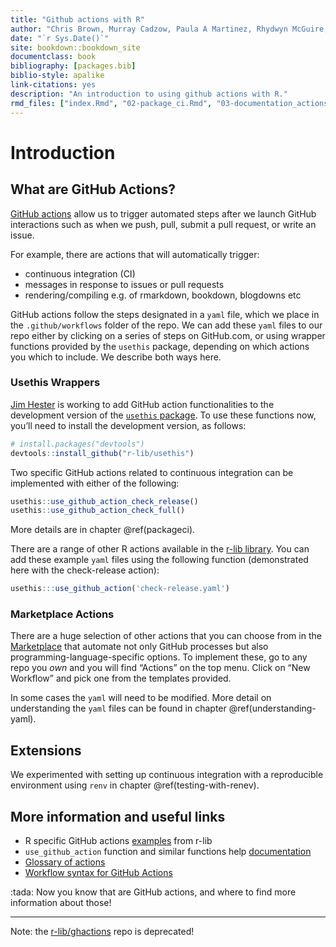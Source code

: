 ```yaml
--- 
title: "Github actions with R"
author: "Chris Brown, Murray Cadzow, Paula A Martinez, Rhydwyn McGuire, David Neuzerling, David Wilkinson, Saras Windecker"
date: "`r Sys.Date()`"
site: bookdown::bookdown_site
documentclass: book
bibliography: [packages.bib]
biblio-style: apalike
link-citations: yes
description: "An introduction to using github actions with R."
rmd_files: ["index.Rmd", "02-package_ci.Rmd", "03-documentation_actions.Rmd", "04-understanding_yaml.Rmd", "05-testing_with_renv.Rmd", "06-contributions.Rmd"]
---
```




# Introduction

## What are GitHub Actions?

[GitHub actions](https://github.com/features/actions) allow us to trigger automated steps after we launch GitHub interactions such as when we push, pull, submit a pull request, or write an issue. 

For example, there are actions that will automatically trigger:

- continuous integration (CI)
- messages in response to issues or pull requests
- rendering/compiling e.g. of rmarkdown, bookdown, blogdowns etc

GitHub actions follow the steps designated in a `yaml` file, which we place in the `.github/workflows` folder of the repo. 
We can add these `yaml` files to our repo either by clicking on a series of steps on GitHub.com, or using wrapper functions provided by the `usethis` package, depending on which actions you which to include.
We describe both ways here. 

### Usethis Wrappers 

[Jim Hester](https://github.com/jimhester) is working to add GitHub action functionalities to the development version of the [`usethis` package](https://usethis.r-lib.org/reference/github_actions.html).
To use these functions now, you'll need to install the development version, as follows:

```r
# install.packages("devtools")
devtools::install_github("r-lib/usethis")
```

Two specific GitHub actions related to continuous integration can be implemented with either of the following: 

```r
usethis::use_github_action_check_release()
usethis::use_github_action_check_full()
```


More details are in chapter \@ref(packageci). 


There are a range of other R actions available in the [r-lib library](https://github.com/r-lib/actions/tree/master/examples). 
You can add these example `yaml` files using the following function (demonstrated here with the check-release action):

```r
usethis:::use_github_action('check-release.yaml')
```

### Marketplace Actions

There are a huge selection of other actions that you can choose from in the [Marketplace](https://github.com/marketplace?type=actions) that automate not only GitHub processes but also programming-language-specific options.
To implement these, go to any repo you _own_ and you will find "Actions" on the top menu. 
Click on "New Workflow" and pick one from the templates provided.

In some cases the `yaml` will need to be modified. More detail on understanding the `yaml` files can be found in chapter \@ref(understanding-yaml). 

## Extensions

We experimented with setting up continuous integration with a reproducible environment using `renv` in chapter \@ref(testing-with-renev).


## More information and useful links

- R specific GitHub actions [examples](https://github.com/r-lib/actions/tree/master/examples) from r-lib
- `use_github_action` function and similar functions help [documentation](https://usethis.r-lib.org/reference/github_actions.html?q=#arguments) 
- [Glossary of actions](https://help.github.com/en/actions/automating-your-workflow-with-github-actions/core-concepts-for-github-actions)
- [Workflow syntax for GitHub Actions](https://help.github.com/en/actions/automating-your-workflow-with-github-actions/workflow-syntax-for-github-actions)

:tada: 
Now you know that are GitHub actions, and where to find more information about those!

---

Note: the [r-lib/ghactions](https://github.com/r-lib/ghactions) repo is deprecated!
